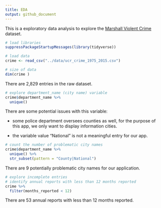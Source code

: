 ```yaml
---
title: EDA
output: github_document
---
```


This is a exploratory data analysis to explore the [Marshall Violent Crime](https://github.com/themarshallproject/city-crime) dataset.

```r
# load libraries
suppressPackageStartupMessages(library(tidyverse))
```

```r
# load data
crime <- read_csv("../data/ucr_crime_1975_2015.csv")
```

```r
# size of data
dim(crime )
```

There are 2,829 entries in the raw dataset.

```r
# explore department_name (city name) variable
crime$department_name %>%
  unique()
```

There are some potential issues with this variable:

- some police department oversees counties as well, for the purpose of this app, we only want to display information cities.

- the variable value "National" is not a meaningful entry for our app.

```r
# count the number of problematic city names
crime$department_name %>%
  unique() %>% 
  str_subset(pattern = "County|National")
```

There are 9 potentially problematic city names for our application.

```r
# explore incomplete entries
# identify annual reports with less than 12 months reported
crime %>% 
  filter(months_reported < 12)
```

There are 53 annual reports with less than 12 months reported.
